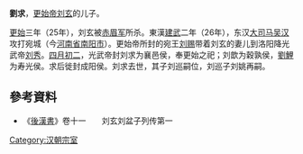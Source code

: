 '''劉求'''，[[更始帝|更始帝]][[刘玄|刘玄]]的儿子。

[[更始_(漢朝)|更始]]三年（25年），刘玄被[[赤眉军|赤眉军]]所杀。東漢[[建武_(東漢)|建武]]二年（26年），东汉[[大司马|大司马]][[吴汉|吴汉]]攻打宛城（今[[河南省|河南省]][[南阳市|南阳市]]）。更始帝所封的宛王[[刘赐|刘赐]]带着刘玄的妻儿到洛阳降光武帝[[刘秀|刘秀]]。[[四月初二|四月初二]]，光武帝封刘求为襄邑侯，奉更始之祀；刘歆为穀孰侯，[[劉鯉|劉鯉]]为寿光侯。求后徙封成阳侯。刘求去世，其子刘巡嗣位，刘巡子刘姚再嗣。
==參考資料==
*《[[後漢書|後漢書]]》卷十一　　刘玄刘盆子列传第一

{{漢朝人物小作品}}

[[Category:汉朝宗室|Category:汉朝宗室]]